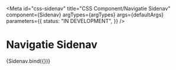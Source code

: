 <!-- @license CC0-1.0 -->


<Meta
  id="css-sidenav"
  title="CSS Component/Navigatie Sidenav"
  component={Sidenav}
  argTypes={argTypes}
  args={defaultArgs}
  parameters={{
    status: "IN DEVELOPMENT",
  }}
/>

# Navigatie Sidenav

<Canvas>
  <Story name="Default" args={exampleArgs}>
    {Sidenav.bind({})}
  </Story>
</Canvas>

<ArgsTable story="Default" />
